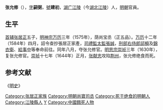 '''张允修'''（{{bd|1567年||1644年||catIdx=ZZ}}），[[表字|字]]'''嗣弼'''，[[號|號]]'''建初'''，[[湖广|湖广]][[江陵|江陵]]（今[[湖北|湖北]][[江陵|江陵]]）人，[[明朝|明朝]]官員。

== 生平 ==
[[首辅|首辅]][[张居正|张居正]]五子，[[明神宗|明神宗]][[万历|万历]]三年（1575年），荫尚宝丞（正五品）。[[万历|万历]]十二年（1584年）四月，詔令查抄張居正家產，[[司禮監|司禮監]][[太監|太監]][[張誠|張誠]]，[[刑部右侍郎|刑部右侍郎]][[邱橓|邱橓]]及[[錦衣衛|錦衣衛]]、[[給事中|給事中]]等奉命前往。同年八月，夺张允修官。[[明思宗|明思宗]][[崇祯|崇祯]]三年（1630年），复张允修官。[[崇祯|崇祯]]十七年（1644年）正月，[[张献忠|张献忠]]攻陷[[荆州_(古代)|荆州]]，张允修绝食而死。

== 参考文献 ==
《[[明史|明史]]》

{{明朝官员小作品}}
{{DEFAULTSORT:Z}}
[[Category:张居正家族|Category:张居正家族]]
[[Category:明朝尚寶司丞|Category:明朝尚寶司丞]]
[[Category:死于绝食的明朝人|Category:死于绝食的明朝人]]
[[Category:江陵縣人|Category:江陵縣人]]
[[Category:张姓|Y]]
[[Category:中國餓死人物|Category:中國餓死人物]]